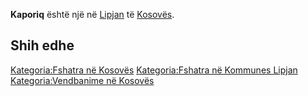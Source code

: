 {{Fshat në 
 | Emri                = Kaporiq
 | EmriAlt                = 
 | NAME_SHORT_FORM=      
 | NAME_GENERIC=      
 | NAME_SORT_NAME_RO=      KAPORIQ
 | FULL_NAME_RO = Kaporiq
 | FULL_NAME_ND_RO=Kaporiq
 | SORT_NAME_RG=KAPORIQ
 | FULL_NAME_RG=Kaporiq
 | FULL_NAME_ND_RG=Kaporiq
 | SRP_NAME_SHORT_FORM=      
 | SRP_NAME_GENERIC=      
 | SRP_NAME_SORT_NAME_RO=      
 | SRP_FULL_NAME_RO = 
 | SRP_FULL_NAME_ND_RO=
 | SRP_SORT_NAME_RG=
 | SRP_FULL_NAME_RG=
 | SRP_FULL_NAME_ND_RG=
 | Emri (Rasa dhanore) = 
 | Figura              = 
 | Shteti              = Kosovo
 | Komuna              = Lipjan
 | Kodi postar         = 
 | Sipërfaqja          = 

 | Popullsia           = 

 | Regj. i popullsisë  = 
 | Dend. e popullsisë  = 
 | Faqja zyrtare       = 
 <!--- Koordinatat ----> 
 | Gjerësia            = 43.141667
 | Gjatësia            = 20.865278
 | Lartësia            = 
}}
'''Kaporiq''' është një [[]] në [[Lipjan]] të [[Kosovës]].

<!-- == Gjeografia == -->
<!-- == Historia == -->
<!-- == Demografia == -->
== Shih edhe ==
{{Komuna Lipjan}}
{{Kosovo-Administrata-Cung}}

[[Kategoria:Fshatra në Kosovës]]
[[Kategoria:Fshatra në Kommunes Lipjan]]
[[Kategoria:Vendbanime në Kosovës]]